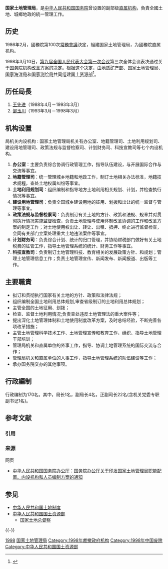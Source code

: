{{Infobox PRCG
|机构名称= 国家土地管理局
|标志1=National Emblem of the People's Republic of China.svg
|职位1=局长
|人员1=[[王先进_(1930年)|王先进]]<br />[[邹玉川|邹玉川]]
|职位2=副局長
|人员2=[[王光希|王光希]]<br />[[陈业|陈业]]<br />[[邹玉川|邹玉川]]<br />[[刘文甲|刘文甲]] (1991年9月— )<br />[[李长江|李长江]]<br />李元 (1994年1月— )<br />[[马克伟|马克伟]]
|上级机构=[[中华人民共和国国务院|中华人民共和国国务院]]
|机构类型=[[国务院直属机构|国务院直属机构]]
|行政级别=副部级
|地址1=[[北京市|北京市]]
|成立时间=1986年
|撤销时间=1998年
|前身=
|接替者=[[中华人民共和国国土资源部|中华人民共和国国土资源部]]
|A={{ROC}}
|a=
}}

'''国家土地管理局'''，是[[中华人民共和国国务院|中华人民共和国国务院]]曾设置的副部级[[国务院直属机构|直属机构]]，負責全國土地、城鄉地政的統一管理工作。

== 历史 ==
{{Wikisource|国务院关于国家土地管理局机构设置和人员编制的批复}}1986年2月，國務院第100次[[国务院常务会议|常務會議]]決定，組建国家土地管理局，为國務院直属机构。

1998年3月10日，[[第九届全国人民代表大会第一次会议|第九届全国人民代表大会第一次会议]]第三次全体会议表决通过关于[[国务院机构改革|国务院机构改革]]方案的决定。根据这个决定，由[[地质矿产部|地质矿产部]]、国家土地管理局、[[国家海洋局|国家海洋局]]和[[国家测绘局|国家测绘局]]共同组建[[中华人民共和国国土资源部|国土资源部]]<ref>{{cite web |url = http://www.mlr.gov.cn/bbgk/zyzn/ |title = 主要职能 |accessdate = 2007-12-23 |publisher = 中华人民共和国国土资源部 |language = zh-hans |deadurl = yes |archiveurl = https://web.archive.org/web/20071231232041/http://www.mlr.gov.cn/bbgk/zyzn/ |archivedate = 2007-12-31 |df =  }}</ref>。

== 历任局長 ==
# [[王先进_(1930年)|王先进]]（1988年4月－1993年3月）
# [[邹玉川|邹玉川]]（1993年3月－1998年3月）

== 机构设置 ==
; 局机关内设机构 : 国家土地管理局机关有办公室、地籍管理司、土地利用规划司、建设用地管理司、政策法规与监督检察司、计划财务司、科技宣教司等七个内设机构。
# '''办公室'''：主要负责综合协调行政管理工作，指导队伍建设，与开展国际合作与交流等事宜。
# '''地籍管理司'''：统一管理城乡地籍和地政工作，制订土地相关办法标准，地籍技术规程，查处土地权属纠纷等事宜。
# '''土地利用规划司'''：组织编制和指导地方土地利用相关规划、计划，并检查执行情况等事宜。
# '''建设用地管理司'''：负责全国城乡建设用地的征用、划拨和出让的统一监督与管理等事宜。
# '''政策法规与监督检察司'''：负责制订有关土地的方针、政策和法规、规章并对贯彻执行情况实施监督检查，负责土地管理与使用体制改革协调的工作和改革方案的制定工作；对土地使用权出让、转让、出租、抵押、终止进行监督检查，会同有关部门立案处理重大土地违法案件等事宜。
# '''计划财务司'''：负责综合计划、统计的归口管理，并协助财税部门做好有关土地税费的征管工作，指导土地管理系统的统计、财务工作等事宜。
# '''科技宣教司'''：负责制订土地管理科技、教育相关的发展政策方针、和规划；管理土地管理信息工作；负责土地管理宣传、新闻发布、新闻报道、出版等工作。

== 主要職責 ==
* 拟订和贯彻执行国家有关土地的方针、政策和法律法规；
* 组织编制全国土地利用总体规划,审查省级制订的土地利用总体规划；
* 主管全国的土地征用、划拨；
* 检查、监督土地利用情况;负责查处违反土地管理法的重大案件等；
* 提出深化土地管理体制和土地使用制度改革方案，及时总结经验，不断完善各项改革措施；
* 主管土地管理科学技术工作、土地管理宣传和教育工作，组织、指导土地管理干部培训；
* 管理局机关和直属单位的外事工作，指导、协调土地管理系统的国际交流与合作；
* 管理局机关和直属单位的人事工作，指导土地管理系统的队伍建设等工作；
* 承办国务院交办的其他事项。

== 行政編制 ==
行政编制为170名。其中，局长1名，副局长4名，正副司长22名(含机关党委专职副书记1名)。

== 参考文献 ==
=== 引用 ===
{{Reflist}}

=== 来源 ===
{{refbegin}}
; 网页
* [[中华人民共和国国务院办公厅|中华人民共和国国务院办公厅]]：[http://www.gov.cn/zhengce/content/2011-11/12/content_7918.htm 国务院办公厅关于印发国家土地管理局职能配置、内设机构和人员编制方案的通知]{{Wayback|url=http://www.gov.cn/zhengce/content/2011-11/12/content_7918.htm |date=20140714164346 }}
{{refend}}

== 参见 ==
{{Portal|中华人民共和国}}
* [[中华人民共和国土地制度|中华人民共和国土地制度]]
*[[中华人民共和国国土资源部|中华人民共和国国土资源部]]
** [[国家土地总督察|国家土地总督察]]

{{-}}
{{国务院/6|直属机构}}
{{国务院/7|直属机构}}
{{国务院/8|直属机构}}

[[Category:已撤销的副部级国务院直属机构|1998]]
[[Category:国家土地管理局|]]
[[Category:1998年裁撤政府机构|Category:1998年裁撤政府机构]]
[[Category:1998年中国废除|Category:1998年中国废除]]
[[Category:中华人民共和国国土资源部|Category:中华人民共和国国土资源部]]